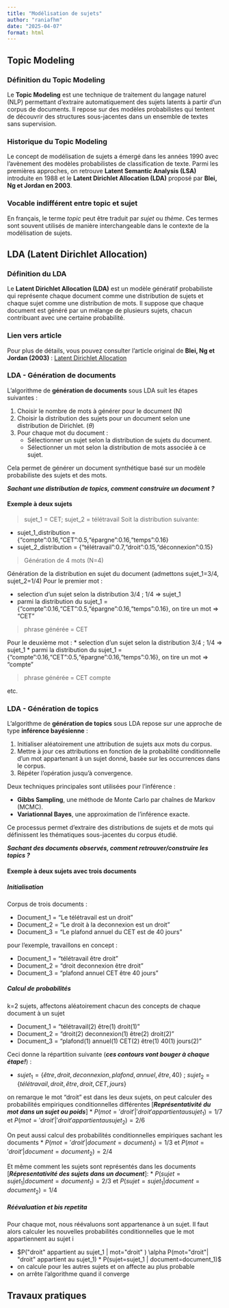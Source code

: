 ```yaml
---
title: "Modélisation de sujets"
author: "raniafhm"
date: "2025-04-07"
format: html
---
```


## Topic Modeling

### Définition du Topic Modeling
Le **Topic Modeling** est une technique de traitement du langage naturel (NLP) permettant d'extraire automatiquement des sujets latents à partir d'un corpus de documents. Il repose sur des modèles probabilistes qui tentent de découvrir des structures sous-jacentes dans un ensemble de textes sans supervision.

### Historique du Topic Modeling
Le concept de modélisation de sujets a émergé dans les années 1990 avec l'avènement des modèles probabilistes de classification de texte. Parmi les premières approches, on retrouve **Latent Semantic Analysis (LSA)** introduite en 1988 et le **Latent Dirichlet Allocation (LDA)** proposé par **Blei, Ng et Jordan en 2003**.

### Vocable indifférent entre topic et sujet
En français, le terme *topic* peut être traduit par *sujet* ou *thème*. Ces termes sont souvent utilisés de manière interchangeable dans le contexte de la modélisation de sujets.

## LDA (Latent Dirichlet Allocation)

### Définition du LDA
Le **Latent Dirichlet Allocation (LDA)** est un modèle génératif probabiliste qui représente chaque document comme une distribution de sujets et chaque sujet comme une distribution de mots. Il suppose que chaque document est généré par un mélange de plusieurs sujets, chacun contribuant avec une certaine probabilité.

### Lien vers article
Pour plus de détails, vous pouvez consulter l'article original de **Blei, Ng et Jordan (2003)** : [Latent Dirichlet Allocation](https://www.jmlr.org/papers/volume3/blei03a/blei03a.pdf)



### LDA - Génération de documents

L'algorithme de **génération de documents** sous LDA suit les étapes suivantes :

1. Choisir le nombre de mots à générer pour le document (N)
2. Choisir la distribution des sujets pour un document selon une distribution de Dirichlet. ($\theta$)
3. Pour chaque mot du document :
   - Sélectionner un sujet selon la distribution de sujets du document.
   - Sélectionner un mot selon la distribution de mots associée à ce sujet.

Cela permet de générer un document synthétique basé sur un modèle probabiliste des sujets et des mots.

***Sachant une distribution de topics, comment construire un document ?***

#### Exemple à deux sujets

> sujet_1 = CET; sujet_2 = télétravail
Soit la distribution suivante:

* sujet_1_distribution = {"compte":0.16,"CET":0.5,"épargne":0.16,"temps":0.16}
* sujet_2_distribution = {"télétravail":0.7,"droit":0.15,"déconnexion":0.15}

> Génération de 4 mots (N=4)

Génération de la distribution en sujet du document (admettons sujet_1=3/4, sujet_2=1/4)
Pour le premier mot :

* selection d'un sujet selon la distribution 3/4 ; 1/4   => sujet_1
* parmi la distribution du sujet_1 ={"compte":0.16,"CET":0.5,"épargne":0.16,"temps":0.16}, on tire un mot  => "CET"

>phrase générée = CET

Pour le deuxième mot : 
* selection d'un sujet selon la distribution 3/4 ; 1/4   => sujet_1
* parmi la distribution du sujet_1 ={"compte":0.16,"CET":0.5,"épargne":0.16,"temps":0.16}, on tire un mot  => "compte"

>phrase générée = CET compte

etc.

### LDA - Génération de topics

L'algorithme de **génération de topics** sous LDA repose sur une approche de type **inférence bayésienne** :

1. Initialiser aléatoirement une attribution de sujets aux mots du corpus.
2. Mettre à jour ces attributions en fonction de la probabilité conditionnelle d'un mot appartenant à un sujet donné, basée sur les occurrences dans le corpus.
3. Répéter l’opération jusqu’à convergence.

Deux techniques principales sont utilisées pour l’inférence :

* **Gibbs Sampling**, une méthode de Monte Carlo par chaînes de Markov (MCMC).
* **Variationnal Bayes**, une approximation de l’inférence exacte.

Ce processus permet d'extraire des distributions de sujets et de mots qui définissent les thématiques sous-jacentes du corpus étudié.

***Sachant des documents observés, comment retrouver/construire les topics ?***

#### Exemple à deux sujets avec trois documents


##### Initialisation

Corpus de trois documents :

* Document_1 = "Le télétravail est un droit"
* Document_2 = "Le droit à la deconnexion est un droit"
* Document_3 = "Le plafond annuel du CET est de 40 jours"

pour l'exemple, travaillons en concept :

* Document_1 = "télétravail être droit"
* Document_2 = "droit deconnexion être droit"
* Document_3 = "plafond annuel CET être 40 jours"

##### Calcul de probabilités

k=2 sujets, affectons aléatoirement chacun des concepts de chaque document à un sujet

* Document_1 = "télétravail(2) être(1) droit(1)"
* Document_2 = "droit(2) deconnexion(1) être(2) droit(2)"
* Document_3 = "plafond(1) annuel(1) CET(2) être(1) 40(1) jours(2)"

Ceci donne la répartition suivante (***ces contours vont bouger à chaque étape!***) :

* $sujet_1=\{être,droit,deconnexion,plafond,annuel,être,40\}$ ; $sujet_2=\{télétravail, droit, être, droit, CET, jours\}$

on remarque le mot "droit" est dans les deux sujets, on peut calculer des probabilités empiriques conditionnelles différentes [***Représentativité du mot dans un sujet ou poids***]
* $P(mot='droit'| 'droit' appartient au sujet_1)=1/7$  et $P(mot='droit'| 'droit' appartient au sujet_2)=2/6$


On peut aussi calcul des probabilités conditionnelles empiriques sachant les documents
* $P(mot='droit'| document=document_1)=1/3$ et $P(mot='droit'| document=document_2)=2/4$

Et même comment les sujets sont représentés dans les documents [***Répresentativité des sujets dans un document***]:
* $P(sujet=sujet_1 | document=document_1)=2/3$ et $P(sujet=sujet_1 | document=document_2)=1/4$

##### Réévaluation et bis repetita


Pour chaque mot, nous réévaluons sont appartenance à un sujet. Il faut alors calculer les nouvelles probabilités conditionnelles que le mot appartiennent au sujet i


* $P("droit" appartient au sujet_1 | mot="droit" ) \alpha P(mot="droit"| "droit" appartient au sujet_1) * P(sujet=sujet_1 | document=document_1)$
* on calcule pour les autres sujets et on affecte au plus probable
* on arrête l'algorithme quand il converge


## Travaux pratiques